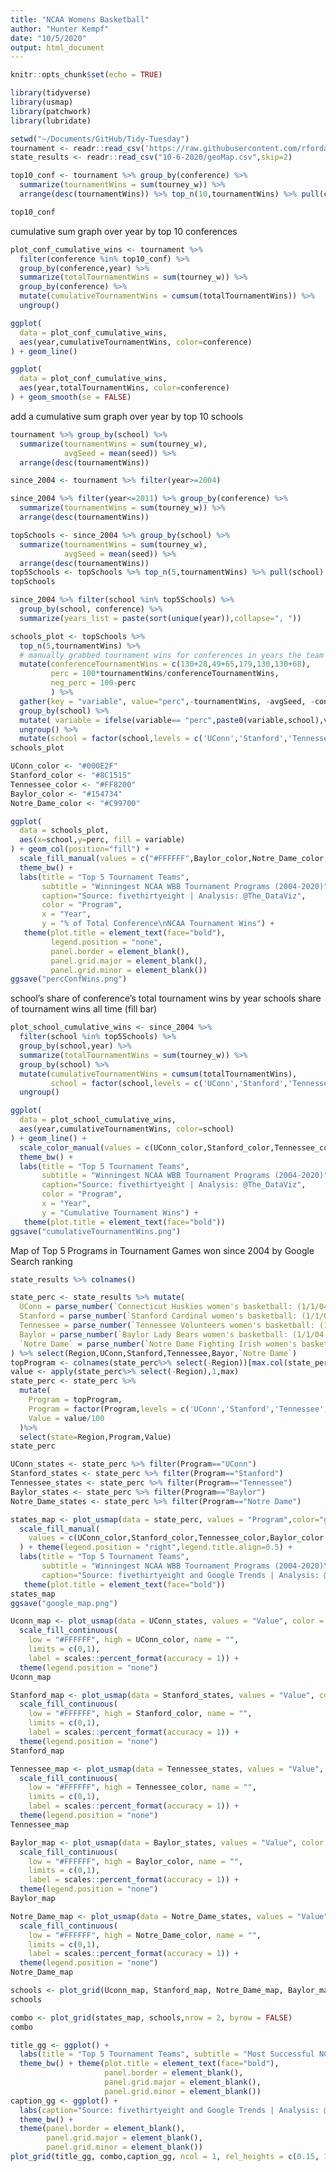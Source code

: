 ```yaml
---
title: "NCAA Womens Basketball"
author: "Hunter Kempf"
date: "10/5/2020"
output: html_document
---
```


```r
knitr::opts_chunk$set(echo = TRUE)
```

```r
library(tidyverse)
library(usmap)
library(patchwork)
library(lubridate)
```


```r
setwd("~/Documents/GitHub/Tidy-Tuesday")
tournament <- readr::read_csv('https://raw.githubusercontent.com/rfordatascience/tidytuesday/master/data/2020/2020-10-06/tournament.csv')
state_results <- readr::read_csv("10-6-2020/geoMap.csv",skip=2)
```




```r
top10_conf <- tournament %>% group_by(conference) %>% 
  summarize(tournamentWins = sum(tourney_w)) %>%
  arrange(desc(tournamentWins)) %>% top_n(10,tournamentWins) %>% pull(conference)

top10_conf
```

cumulative sum graph over year by top 10 conferences

```r
plot_conf_cumulative_wins <- tournament %>% 
  filter(conference %in% top10_conf) %>% 
  group_by(conference,year) %>% 
  summarize(totalTournamentWins = sum(tourney_w)) %>%
  group_by(conference) %>%
  mutate(cumulativeTournamentWins = cumsum(totalTournamentWins)) %>%
  ungroup()
```

```r
ggplot(
  data = plot_conf_cumulative_wins,
  aes(year,cumulativeTournamentWins, color=conference)
) + geom_line()
```

```r
ggplot(
  data = plot_conf_cumulative_wins,
  aes(year,totalTournamentWins, color=conference)
) + geom_smooth(se = FALSE)
```

add a cumulative sum graph over year by top 10 schools

```r
tournament %>% group_by(school) %>% 
  summarize(tournamentWins = sum(tourney_w),
            avgSeed = mean(seed)) %>%
  arrange(desc(tournamentWins))
```



```r
since_2004 <- tournament %>% filter(year>=2004)
```

```r
since_2004 %>% filter(year<=2011) %>% group_by(conference) %>% 
  summarize(tournamentWins = sum(tourney_w)) %>%
  arrange(desc(tournamentWins))
```

```r
topSchools <- since_2004 %>% group_by(school) %>% 
  summarize(tournamentWins = sum(tourney_w),
            avgSeed = mean(seed)) %>%
  arrange(desc(tournamentWins))
top5Schools <- topSchools %>% top_n(5,tournamentWins) %>% pull(school)
topSchools
```

```r
since_2004 %>% filter(school %in% top5Schools) %>%
  group_by(school, conference) %>%
  summarize(years_list = paste(sort(unique(year)),collapse=", "))
```


```r
schools_plot <- topSchools %>% 
  top_n(5,tournamentWins) %>% 
  # manually grabbed tournament wins for conferences in years the team played in that conference from 2004-present
  mutate(conferenceTournamentWins = c(130+28,49+65,179,130,130+68),
         perc = 100*tournamentWins/conferenceTournamentWins,
         neg_perc = 100-perc
         ) %>%
  gather(key = "variable", value="perc",-tournamentWins, -avgSeed, -conferenceTournamentWins, -school) %>%
  group_by(school) %>%
  mutate( variable = ifelse(variable== "perc",paste0(variable,school),variable)) %>%
  ungroup() %>%
  mutate(school = factor(school,levels = c('UConn','Stanford','Tennessee','Baylor','Notre Dame')))
schools_plot
```
```r
UConn_color <- "#000E2F"
Stanford_color <- "#8C1515"
Tennessee_color <- "#FF8200"
Baylor_color <- "#154734"
Notre_Dame_color <- "#C99700"
```

```r
ggplot(
  data = schools_plot,
  aes(x=school,y=perc, fill = variable)
) + geom_col(position="fill") + 
  scale_fill_manual(values = c("#FFFFFF",Baylor_color,Notre_Dame_color,Stanford_color,Tennessee_color,UConn_color)) + 
  theme_bw() + 
  labs(title = "Top 5 Tournament Teams", 
       subtitle = "Winningest NCAA WBB Tournament Programs (2004-2020)",
       caption="Source: fivethirtyeight | Analysis: @The_DataViz",
       color = "Program",
       x = "Year",
       y = "% of Total Conference\nNCAA Tournament Wins") + 
   theme(plot.title = element_text(face="bold"),
         legend.position = "none",
         panel.border = element_blank(),
         panel.grid.major = element_blank(),
         panel.grid.minor = element_blank())
ggsave("percConfWins.png")
```


school's share of conference's total tournament wins by year
schools share of tournament wins all time (fill bar)


```r
plot_school_cumulative_wins <- since_2004 %>% 
  filter(school %in% top5Schools) %>% 
  group_by(school,year) %>% 
  summarize(totalTournamentWins = sum(tourney_w)) %>%
  group_by(school) %>%
  mutate(cumulativeTournamentWins = cumsum(totalTournamentWins),
         school = factor(school,levels = c('UConn','Stanford','Tennessee','Baylor','Notre Dame'))) %>%
  ungroup()
```

```r
ggplot(
  data = plot_school_cumulative_wins,
  aes(year,cumulativeTournamentWins, color=school)
) + geom_line() + 
  scale_color_manual(values = c(UConn_color,Stanford_color,Tennessee_color,Baylor_color,Notre_Dame_color)) +
  theme_bw() + 
  labs(title = "Top 5 Tournament Teams", 
       subtitle = "Winningest NCAA WBB Tournament Programs (2004-2020)",
       caption="Source: fivethirtyeight | Analysis: @The_DataViz",
       color = "Program",
       x = "Year",
       y = "Cumulative Tournament Wins") + 
   theme(plot.title = element_text(face="bold"))
ggsave("cumulativeTournamentWins.png")
```

Map of Top 5 Programs in Tournament Games won since 2004 by Google Search ranking

```r
state_results %>% colnames()
```


```r
state_perc <- state_results %>% mutate(
  UConn = parse_number(`Connecticut Huskies women's basketball: (1/1/04 - 10/6/20)`),
  Stanford = parse_number(`Stanford Cardinal women's basketball: (1/1/04 - 10/6/20)`),
  Tennessee = parse_number(`Tennessee Volunteers women's basketball: (1/1/04 - 10/6/20)`),
  Baylor = parse_number(`Baylor Lady Bears women's basketball: (1/1/04 - 10/6/20)`),
  `Notre Dame` = parse_number(`Notre Dame Fighting Irish women's basketball: (1/1/04 - 10/6/20)`)
) %>% select(Region,UConn,Stanford,Tennessee,Bayor,`Notre Dame`)
topProgram <- colnames(state_perc%>% select(-Region))[max.col(state_perc %>% select(-Region),ties.method="first")]
value <- apply(state_perc%>% select(-Region),1,max)
state_perc <- state_perc %>% 
  mutate(
    Program = topProgram,
    Program = factor(Program,levels = c('UConn','Stanford','Tennessee','Baylor','Notre Dame')),
    Value = value/100
  )%>%
  select(state=Region,Program,Value)
state_perc
```

```r
UConn_states <- state_perc %>% filter(Program=="UConn")
Stanford_states <- state_perc %>% filter(Program=="Stanford")
Tennessee_states <- state_perc %>% filter(Program=="Tennessee")
Baylor_states <- state_perc %>% filter(Program=="Baylor")
Notre_Dame_states <- state_perc %>% filter(Program=="Notre Dame")
```

```r
states_map <- plot_usmap(data = state_perc, values = "Program",color="grey") + 
  scale_fill_manual(
    values = c(UConn_color,Stanford_color,Tennessee_color,Baylor_color,Notre_Dame_color), name = "Program"
  ) + theme(legend.position = "right",legend.title.align=0.5) + 
  labs(title = "Top 5 Tournament Teams", 
       subtitle = "Winningest NCAA WBB Tournament Programs (2004-2020)\nStates Colored by Most Popular Program from Google Search",
       caption="Source: fivethirtyeight and Google Trends | Analysis: @The_DataViz") + 
   theme(plot.title = element_text(face="bold"))
states_map
ggsave("google_map.png")
```

```r
Uconn_map <- plot_usmap(data = UConn_states, values = "Value", color = "grey",include = UConn_states$state) + 
  scale_fill_continuous(
    low = "#FFFFFF", high = UConn_color, name = "",
    limits = c(0,1),
    label = scales::percent_format(accuracy = 1)) + 
  theme(legend.position = "none")
Uconn_map
```

```r
Stanford_map <- plot_usmap(data = Stanford_states, values = "Value", color = "grey",include = Stanford_states$state) + 
  scale_fill_continuous(
    low = "#FFFFFF", high = Stanford_color, name = "",
    limits = c(0,1),
    label = scales::percent_format(accuracy = 1)) + 
  theme(legend.position = "none")
Stanford_map
```

```r
Tennessee_map <- plot_usmap(data = Tennessee_states, values = "Value", color = "grey",include = Tennessee_states$state) + 
  scale_fill_continuous(
    low = "#FFFFFF", high = Tennessee_color, name = "",
    limits = c(0,1),
    label = scales::percent_format(accuracy = 1)) + 
  theme(legend.position = "none")
Tennessee_map
```

```r
Baylor_map <- plot_usmap(data = Baylor_states, values = "Value", color = "grey",include = Baylor_states$state) + 
  scale_fill_continuous(
    low = "#FFFFFF", high = Baylor_color, name = "",
    limits = c(0,1),
    label = scales::percent_format(accuracy = 1)) + 
  theme(legend.position = "none")
Baylor_map
```

```r
Notre_Dame_map <- plot_usmap(data = Notre_Dame_states, values = "Value", color = "grey",include = Notre_Dame_states$state) + 
  scale_fill_continuous(
    low = "#FFFFFF", high = Notre_Dame_color, name = "",
    limits = c(0,1),
    label = scales::percent_format(accuracy = 1)) + 
  theme(legend.position = "none")
Notre_Dame_map
```

```r
schools <- plot_grid(Uconn_map, Stanford_map, Notre_Dame_map, Baylor_map, Tennessee_map,nrow = 2, byrow = FALSE)
schools
```


```r
combo <- plot_grid(states_map, schools,nrow = 2, byrow = FALSE)
combo
```


```r
title_gg <- ggplot() + 
  labs(title = "Top 5 Tournament Teams", subtitle = "Most Successful NCAA Tournament Programs (2004-2020)\nStates Colored by Relative Google Search Popularity") + 
  theme_bw() + theme(plot.title = element_text(face="bold"),
                     panel.border = element_blank(),
                     panel.grid.major = element_blank(),
                     panel.grid.minor = element_blank())
caption_gg <- ggplot() + 
  labs(caption="Source: fivethirtyeight and Google Trends | Analysis: @The_DataViz") + 
  theme_bw() + 
  theme(panel.border = element_blank(),
        panel.grid.major = element_blank(),
        panel.grid.minor = element_blank())
plot_grid(title_gg, combo,caption_gg, ncol = 1, rel_heights = c(0.15, 1))

```



